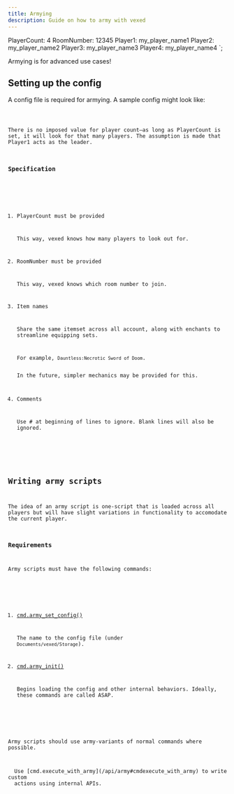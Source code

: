 ```yaml
---
title: Armying
description: Guide on how to army with vexed
---
```



PlayerCount: 4
RoomNumber: 12345
Player1: my_player_name1
Player2: my_player_name2
Player3: my_player_name3
Player4: my_player_name4
`;

Armying is for advanced use cases!

## Setting up the config

A config file is required for armying. A sample config might look like:

<Code code={sampleConfig} lang="txt" title="config.txt" />

There is no imposed value for player count—as long as PlayerCount is set, it will look for that many players.
The assumption is made that Player1 acts as the leader.

### Specification

<Steps>

1. PlayerCount must be provided

   This way, vexed knows how many players to look out for.

2. RoomNumber must be provided

   This way, vexed knows which room number to join.

3. Item names

   Share the same itemset across all account, along with enchants to streamline equipping sets.

   For example, `Dauntless:Necrotic Sword of Doom`.

   <Aside>In the future, simpler mechanics may be provided for this.</Aside>

4. Comments

   Use # at beginning of lines to ignore. Blank lines will also be ignored.

</Steps>

## Writing army scripts

The idea of an army script is one-script that is loaded across all players but will have slight variations in functionality to accomodate the current player.

### Requirements

Army scripts must have the following commands:

<Steps>

1. [cmd.army_set_config()](/api/army#cmdarmy_set_config)

   The name to the config file (under `Documents/vexed/Storage`).

2. [cmd.army_init()](/api/army#cmdarmy_init)

   Begins loading the config and other internal behaviors. Ideally, these commands are called ASAP.

</Steps>

Army scripts should use army-variants of normal commands where possible.

<Aside variant="tip">
  Use [cmd.execute_with_army](/api/army#cmdexecute_with_army) to write custom
  actions using internal APIs.
</Aside>
